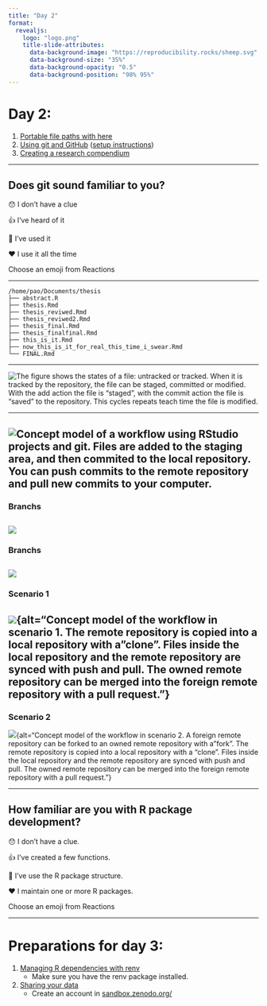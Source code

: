 ```yaml
---
title: "Day 2"
format: 
  revealjs:
    logo: "logo.png"
    title-slide-attributes:
      data-background-image: "https://reproducibility.rocks/sheep.svg"
      data-background-size: "35%"
      data-background-opacity: "0.5" 
      data-background-position: "98% 95%"
---
```


# Day 2:

1.  [Portable file paths with here](/materials/day2/01-here/)
2.  [Using git and GitHub](/materials/day2/02-git/) ([setup instructions](/materials/day0/#git-and-github))
3.  [Creating a research compendium](/materials/day2/03-rrtools/)

------------------------------------------------------------------------

## Does git sound familiar to you?

😯 I don't have a clue

👍 I've heard of it

👏 I've used it

❤️ I use it all the time

Choose an emoji from Reactions

------------------------------------------------------------------------

```         
/home/pao/Documents/thesis
├── abstract.R
├── thesis.Rmd
├── thesis_reviwed.Rmd
├── thesis_reviwed2.Rmd
├── thesis_final.Rmd
├── thesis_finalfinal.Rmd
├── this_is_it.Rmd
├── now_this_is_it_for_real_this_time_i_swear.Rmd
└── FINAL.Rmd
```

------------------------------------------------------------------------

![](/materials/day2/02-git/images/file_cycle2.png){alt="The figure shows the states of a file: untracked or tracked. When it is tracked by the repository, the file can be staged, committed or modified. With the add action the file is “staged”, with the commit action the file is “saved” to the repository. This cycles repeats teach time the file is modified."}

------------------------------------------------------------------------

![](/materials/day2/02-git/images/local_remote.png){alt="Concept model of a workflow using RStudio projects and git. Files are added to the staging area, and then commited to the local repository. You can push commits to the remote repository and pull new commits to your computer."}
------------------------------------------------------------------------
### Branchs

![](/materials/day2/02-git/images/main.png)
------------------------------------------------------------------------
### Branchs

![](/materials/day2/02-git/images/branch.png)
------------------------------------------------------------------------
### Scenario 1

![](/materials/day2/02-git/images/no_fork.png){alt="Concept model of the workflow in scenario 1. The remote repository is copied into a local repository with a "clone". Files inside the local repository and the remote repository are synced with push and pull. The owned remote repository can be merged into the foreign remote repository with a pull request."}
------------------------------------------------------------------------
### Scenario 2

![](/materials/day2/02-git/images/si_fork.png){alt="Concept model of the workflow in scenario 2. A foreign remote repository can be forked to an owned remote repository with a "fork". The remote repository is copied into a local repository with a "clone". Files inside the local repository and the remote repository are synced with push and pull. The owned remote repository can be merged into the foreign remote repository with a pull request."}


------------------------------------------------------------------------

## How familiar are you with R package development?

😯 I don't have a clue.

👍 I've created a few functions.

👏 I've use the R package structure.

❤️ I maintain one or more R packages.

Choose an emoji from Reactions

------------------------------------------------------------------------

# Preparations for day 3:

1.  [Managing R dependencies with renv](/materials/day3/01-renv/)
    -   Make sure you have the renv package installed.
2.  [Sharing your data](/materials/day3/02-data/)
    -   Create an account in [sandbox.zenodo.org/](https://sandbox.zenodo.org/)
